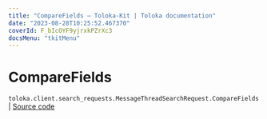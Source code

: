 ```yaml
---
title: "CompareFields — Toloka-Kit | Toloka documentation"
date: "2023-08-28T10:25:52.467370"
coverId: F_bIcOYF9yjrxkPZrXc3
docsMenu: "tkitMenu"
---
```


# CompareFields

`toloka.client.search_requests.MessageThreadSearchRequest.CompareFields` | [Source code](https://github.com/Toloka/toloka-kit/blob/v1.2.1/src/client/search_requests.py#L813)